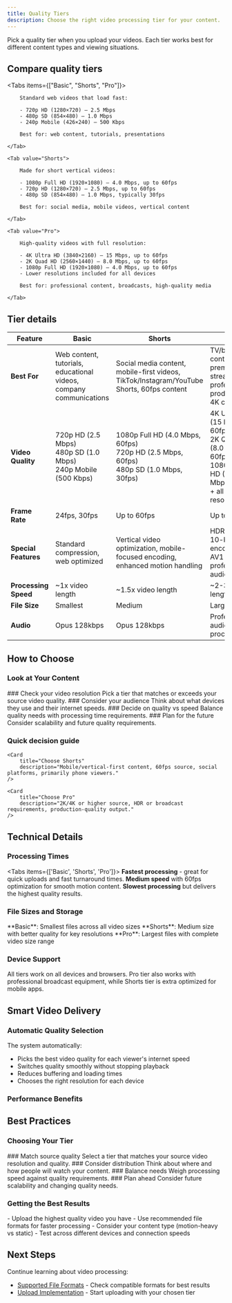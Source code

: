 ```yaml
---
title: Quality Tiers
description: Choose the right video processing tier for your content.
---
```




Pick a quality tier when you upload your videos. Each tier works best for different content types and viewing situations.

## Compare quality tiers

<Tabs items={["Basic", "Shorts", "Pro"]}>
    <Tab value="Basic">

        Standard web videos that load fast:

        - 720p HD (1280×720) — 2.5 Mbps
        - 480p SD (854×480) — 1.0 Mbps
        - 240p Mobile (426×240) — 500 Kbps

        Best for: web content, tutorials, presentations

    </Tab>

    <Tab value="Shorts">

        Made for short vertical videos:

        - 1080p Full HD (1920×1080) — 4.0 Mbps, up to 60fps
        - 720p HD (1280×720) — 2.5 Mbps, up to 60fps
        - 480p SD (854×480) — 1.0 Mbps, typically 30fps

        Best for: social media, mobile videos, vertical content

    </Tab>

    <Tab value="Pro">

        High-quality videos with full resolution:

        - 4K Ultra HD (3840×2160) — 15 Mbps, up to 60fps
        - 2K Quad HD (2560×1440) — 8.0 Mbps, up to 60fps
        - 1080p Full HD (1920×1080) — 4.0 Mbps, up to 60fps
        - Lower resolutions included for all devices

        Best for: professional content, broadcasts, high-quality media

    </Tab>
</Tabs>

## Tier details

| Feature              | Basic                                                                | Shorts                                                                                      | Pro                                                                                                                           |
|----------------------|----------------------------------------------------------------------|---------------------------------------------------------------------------------------------|-------------------------------------------------------------------------------------------------------------------------------|
| **Best For**         | Web content, tutorials, educational videos, company communications   | Social media content, mobile-first videos, TikTok/Instagram/YouTube Shorts, 60fps content   | TV/broadcast content, premium streaming, professional production, 4K content                                                  |
| **Video Quality**    | 720p HD (2.5 Mbps)<br/>480p SD (1.0 Mbps)<br/>240p Mobile (500 Kbps) | 1080p Full HD (4.0 Mbps, 60fps)<br/>720p HD (2.5 Mbps, 60fps)<br/>480p SD (1.0 Mbps, 30fps) | 4K Ultra HD (15 Mbps, 60fps)<br/>2K Quad HD (8.0 Mbps, 60fps)<br/>1080p Full HD (4.0 Mbps, 60fps)<br/>+ all lower resolutions |
| **Frame Rate**       | 24fps, 30fps                                                         | Up to 60fps                                                                                 | Up to 60fps                                                                                                                   |
| **Special Features** | Standard compression, web optimized                                  | Vertical video optimization, mobile-focused encoding, enhanced motion handling              | HDR support, 10-bit encoding, AV1 codec, professional audio                                                                   |
| **Processing Speed** | ~1x video length                                                     | ~1.5x video length                                                                          | ~2-3x video length                                                                                                            |
| **File Size**        | Smallest                                                             | Medium                                                                                      | Largest                                                                                                                       |
| **Audio**            | Opus 128kbps                                                          | Opus 128kbps                                                                                 | Professional audio processing                                                                                                 |

## How to Choose

### Look at Your Content

<Steps>
    <Step>
    ### Check your video resolution
    Pick a tier that matches or exceeds your source video quality.
    </Step>
    <Step>
    ### Consider your audience
    Think about what devices they use and their internet speeds.
    </Step>
    <Step>
    ### Decide on quality vs speed
    Balance quality needs with processing time requirements.
    </Step>
    <Step>
    ### Plan for the future
    Consider scalability and future quality requirements.
    </Step>
</Steps>

### Quick decision guide

<Cards>
    <Card
        title="Choose Basic"
        description="Source is 1080p or smaller. Fast loading, desktop-focused, quick processing."
    />

    <Card
        title="Choose Shorts"
        description="Mobile/vertical-first content, 60fps source, social platforms, primarily phone viewers."
    />

    <Card
        title="Choose Pro"
        description="2K/4K or higher source, HDR or broadcast requirements, production-quality output."
    />
</Cards>

## Technical Details

### Processing Times

<Tabs items={['Basic', 'Shorts', 'Pro']}>
<Tab value="Basic">
**Fastest processing** - great for quick uploads and fast turnaround times.
</Tab>
<Tab value="Shorts">
**Medium speed** with 60fps optimization for smooth motion content.
</Tab>
<Tab value="Pro">
**Slowest processing** but delivers the highest quality results.
</Tab>
</Tabs>

### File Sizes and Storage

<Callout type="info">
**Basic**: Smallest files across all video sizes  
**Shorts**: Medium size with better quality for key resolutions  
**Pro**: Largest files with complete video size range
</Callout>

### Device Support

All tiers work on all devices and browsers. Pro tier also works with professional broadcast equipment, while Shorts tier is extra optimized for mobile apps.

## Smart Video Delivery

### Automatic Quality Selection

The system automatically:

- Picks the best video quality for each viewer's internet speed
- Switches quality smoothly without stopping playback
- Reduces buffering and loading times
- Chooses the right resolution for each device

### Performance Benefits

<Cards>
<Card title="Optimal Quality" description="Viewers get the best quality their connection can handle" />
<Card title="Fast Startup" description="Videos start playing faster with less buffering" />
<Card title="Efficient Bandwidth" description="Uses internet bandwidth efficiently" />
<Card title="Reliable Playback" description="Still works well on slow connections" />
</Cards>

## Best Practices

### Choosing Your Tier

<Steps>
<Step>
### Match source quality
Select a tier that matches your source video resolution and quality.
</Step>
<Step>
### Consider distribution
Think about where and how people will watch your content.
</Step>
    <Step>
### Balance needs
Weigh processing speed against quality requirements.
</Step>
<Step>
    ### Plan ahead
Consider future scalability and changing quality needs.
</Step>
</Steps>

### Getting the Best Results

<Callout type="tip">
- Upload the highest quality video you have
- Use recommended file formats for faster processing
- Consider your content type (motion-heavy vs static)
- Test across different devices and connection speeds
</Callout>

## Next Steps

Continue learning about video processing:

- [Supported File Formats](/docs/platform/uploads/videos/supported-formats) - Check compatible formats for best results
- [Upload Implementation](/docs/platform/uploads/videos/upload-implementation) - Start uploading with your chosen tier